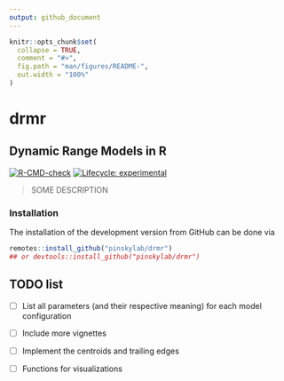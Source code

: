 ```yaml
---
output: github_document
---
```


<!-- README.md is generated from README.Rmd. Please edit that file -->

```r
knitr::opts_chunk$set(
  collapse = TRUE,
  comment = "#>",
  fig.path = "man/figures/README-",
  out.width = "100%"
)
```

# drmr

## **D**ynamic **R**ange **M**odels in **R**

<!-- badges: start -->
[![R-CMD-check](https://github.com/pinskylab/drmr/workflows/R-CMD-check/badge.svg)](https://github.com/pinskylab/drmr/actions)
[![Lifecycle: experimental](https://img.shields.io/badge/lifecycle-experimental-orange.svg)](https://lifecycle.r-lib.org/articles/stages.html#experimental)
<!-- badges: end -->

<!-- [![CRAN status](https://www.r-pkg.org/badges/version/smile)](https://CRAN.R-project.org/package=smile) -->
<!-- [![Downloads](https://cranlogs.r-pkg.org/badges/grand-total/smile)](https://CRAN.R-project.org/package=smile) -->

> SOME DESCRIPTION

### Installation

The installation of the development version from GitHub can be done via
```r
remotes::install_github("pinskylab/drmr")
## or devtools::install_github("pinskylab/drmr")
```

## TODO list

- [ ] List all parameters (and their respective meaning) for each model
      configuration
      
- [ ] Include more vignettes

- [ ] Implement the centroids and trailing edges

- [ ] Functions for visualizations
